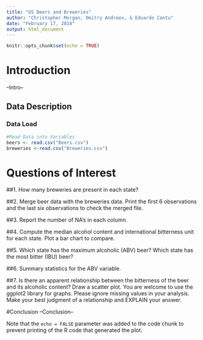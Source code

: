 ```yaml
---
title: "US Beers and Breweries"
author: "Christopher Morgan, Dmitry Andreev, & Eduardo Cantu"
date: "February 17, 2018"
output: html_document
---
```


```r
knitr::opts_chunk$set(echo = TRUE)
```

# Introduction
--Intro--

## Data Description

### Data Load
```r
#Read Data into Variables
beers <- read.csv("Beers.csv")
breweries <-read.csv("Breweries.csv")

```
# Questions of Interest

##1. How many breweries are present in each state?

##2. Merge beer data with the breweries data. Print the first 6 observations and the last six observations to check the merged file.

##3. Report the number of NA's in each column.

##4. Compute the median alcohol content and international bitterness unit for each state. Plot a bar chart to compare.

##5. Which state has the maximum alcoholic (ABV) beer? Which state has the most bitter (IBU) beer?

##6. Summary statistics for the ABV variable.

##7. Is there an apparent relationship between the bitterness of the beer and its alcoholic content? Draw a scatter plot. You are welcome to use the ggplot2 library for graphs. Please ignore missing values in your analysis. Make your best judgment of a relationship and EXPLAIN your answer.

#Conclusion
--Conclusion--

Note that the `echo = FALSE` parameter was added to the code chunk to prevent printing of the R code that generated the plot.
